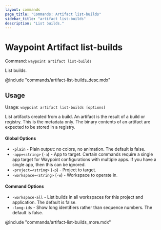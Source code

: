 ```yaml
---
layout: commands
page_title: "Commands: Artifact list-builds"
sidebar_title: "artifact list-builds"
description: "List builds."
---
```


# Waypoint Artifact list-builds

Command: `waypoint artifact list-builds`

List builds.

@include "commands/artifact-list-builds_desc.mdx"

## Usage

Usage: `waypoint artifact list-builds [options]`


List artifacts created from a build. An artifact is the result of a build or
registry. This is the metadata only. The binary contents of an artifact are
expected to be stored in a registry.

#### Global Options

- `-plain` - Plain output: no colors, no animation. The default is false.
- `-app=<string>` (`-a`) - App to target. Certain commands require a single app target for Waypoint configurations with multiple apps. If you have a single app, then this can be ignored.
- `-project=<string>` (`-p`) - Project to target.
- `-workspace=<string>` (`-w`) - Workspace to operate in.

#### Command Options

- `-workspace-all` - List builds in all workspaces for this project and application. The default is false.
- `-long-ids` - Show long identifiers rather than sequence numbers. The default is false.

@include "commands/artifact-list-builds_more.mdx"

